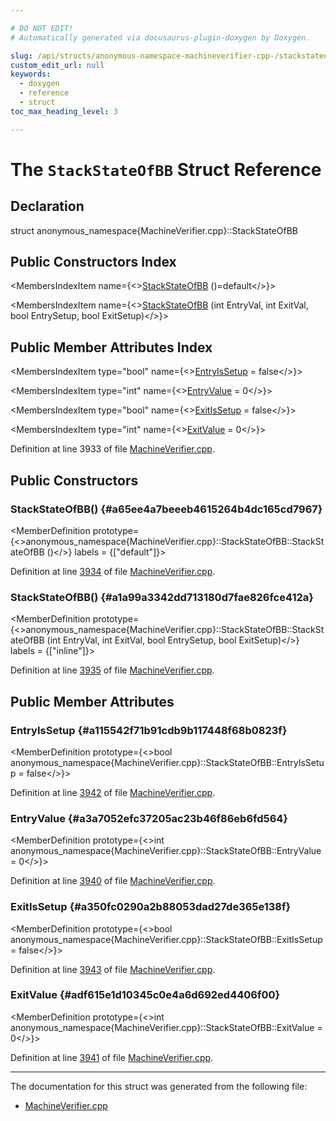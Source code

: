 ```yaml
---

# DO NOT EDIT!
# Automatically generated via docusaurus-plugin-doxygen by Doxygen.

slug: /api/structs/anonymous-namespace-machineverifier-cpp-/stackstateofbb
custom_edit_url: null
keywords:
  - doxygen
  - reference
  - struct
toc_max_heading_level: 3

---
```





# The `StackStateOfBB` Struct Reference

<DoxygenPage pluginConfig={pluginConfig}>



## Declaration

<CodeBlock>struct anonymous_namespace{MachineVerifier.cpp}::StackStateOfBB</CodeBlock>

## Public Constructors Index

<MembersIndex>

<MembersIndexItem
  name={<><a href="#a65ee4a7beeeb4615264b4dc165cd7967">StackStateOfBB</a> ()=default</>}>
</MembersIndexItem>

<MembersIndexItem
  name={<><a href="#a1a99a3342dd713180d7fae826fce412a">StackStateOfBB</a> (int EntryVal, int ExitVal, bool EntrySetup, bool ExitSetup)</>}>
</MembersIndexItem>

</MembersIndex>

## Public Member Attributes Index

<MembersIndex>

<MembersIndexItem
  type="bool"
  name={<><a href="#a115542f71b91cdb9b117448f68b0823f">EntryIsSetup</a> = false</>}>
</MembersIndexItem>

<MembersIndexItem
  type="int"
  name={<><a href="#a3a7052efc37205ac23b46f86eb6fd564">EntryValue</a> = 0</>}>
</MembersIndexItem>

<MembersIndexItem
  type="bool"
  name={<><a href="#a350fc0290a2b88053dad27de365e138f">ExitIsSetup</a> = false</>}>
</MembersIndexItem>

<MembersIndexItem
  type="int"
  name={<><a href="#adf615e1d10345c0e4a6d692ed4406f00">ExitValue</a> = 0</>}>
</MembersIndexItem>

</MembersIndex>


Definition at line 3933 of file <a href="/docs/api/files/lib/lib/codegen/machineverifier-cpp">MachineVerifier.cpp</a>.

<SectionDefinition>

## Public Constructors

### StackStateOfBB() {#a65ee4a7beeeb4615264b4dc165cd7967}

<MemberDefinition
  prototype={<>anonymous&#95;namespace&#123;MachineVerifier.cpp&#125;::StackStateOfBB::StackStateOfBB ()</>}
  labels = {["default"]}>

Definition at line <a href="/docs/api/files/lib/lib/codegen/machineverifier-cpp/#l03934">3934</a> of file <a href="/docs/api/files/lib/lib/codegen/machineverifier-cpp">MachineVerifier.cpp</a>.
</MemberDefinition>

### StackStateOfBB() {#a1a99a3342dd713180d7fae826fce412a}

<MemberDefinition
  prototype={<>anonymous&#95;namespace&#123;MachineVerifier.cpp&#125;::StackStateOfBB::StackStateOfBB (int EntryVal, int ExitVal, bool EntrySetup, bool ExitSetup)</>}
  labels = {["inline"]}>

Definition at line <a href="/docs/api/files/lib/lib/codegen/machineverifier-cpp/#l03935">3935</a> of file <a href="/docs/api/files/lib/lib/codegen/machineverifier-cpp">MachineVerifier.cpp</a>.
</MemberDefinition>

</SectionDefinition>

<SectionDefinition>

## Public Member Attributes

### EntryIsSetup {#a115542f71b91cdb9b117448f68b0823f}

<MemberDefinition
  prototype={<>bool anonymous&#95;namespace&#123;MachineVerifier.cpp&#125;::StackStateOfBB::EntryIsSetup = false</>}>

Definition at line <a href="/docs/api/files/lib/lib/codegen/machineverifier-cpp/#l03942">3942</a> of file <a href="/docs/api/files/lib/lib/codegen/machineverifier-cpp">MachineVerifier.cpp</a>.
</MemberDefinition>

### EntryValue {#a3a7052efc37205ac23b46f86eb6fd564}

<MemberDefinition
  prototype={<>int anonymous&#95;namespace&#123;MachineVerifier.cpp&#125;::StackStateOfBB::EntryValue = 0</>}>

Definition at line <a href="/docs/api/files/lib/lib/codegen/machineverifier-cpp/#l03940">3940</a> of file <a href="/docs/api/files/lib/lib/codegen/machineverifier-cpp">MachineVerifier.cpp</a>.
</MemberDefinition>

### ExitIsSetup {#a350fc0290a2b88053dad27de365e138f}

<MemberDefinition
  prototype={<>bool anonymous&#95;namespace&#123;MachineVerifier.cpp&#125;::StackStateOfBB::ExitIsSetup = false</>}>

Definition at line <a href="/docs/api/files/lib/lib/codegen/machineverifier-cpp/#l03943">3943</a> of file <a href="/docs/api/files/lib/lib/codegen/machineverifier-cpp">MachineVerifier.cpp</a>.
</MemberDefinition>

### ExitValue {#adf615e1d10345c0e4a6d692ed4406f00}

<MemberDefinition
  prototype={<>int anonymous&#95;namespace&#123;MachineVerifier.cpp&#125;::StackStateOfBB::ExitValue = 0</>}>

Definition at line <a href="/docs/api/files/lib/lib/codegen/machineverifier-cpp/#l03941">3941</a> of file <a href="/docs/api/files/lib/lib/codegen/machineverifier-cpp">MachineVerifier.cpp</a>.
</MemberDefinition>

</SectionDefinition>

<hr/>

The documentation for this struct was generated from the following file:

<ul>
<li><a href="/docs/api/files/lib/lib/codegen/machineverifier-cpp">MachineVerifier.cpp</a></li>
</ul>

</DoxygenPage>
